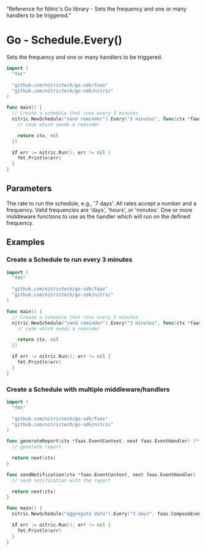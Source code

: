   "Reference for Nitric's Go  library - Sets the frequency and one or many handlers to be triggered."

# Go - Schedule.Every()

Sets the frequency and one or many handlers to be triggered.

```go
import (
  "fmt"

  "github.com/nitrictech/go-sdk/faas"
  "github.com/nitrictech/go-sdk/nitric"
)

func main() {
  // Create a schedule that runs every 3 minutes
  nitric.NewSchedule("send reminder").Every("3 minutes", func(ctx *faas.EventContext, _ faas.EventHandler) (*faas.EventContext, error) {
    // code which sends a reminder

    return ctx, nil
  })

  if err := nitric.Run(); err != nil {
    fmt.Println(err)
  }
}
```

## Parameters

<Properties>
  <Property name="rate" required type="string">
    The rate to run the schedule, e.g., '7 days'. All rates accept a number and
    a frequency. Valid frequencies are 'days', 'hours', or 'minutes'.
  </Property>
  <Property name="middleware" required type="EventMiddleware">
    One or more middleware functions to use as the handler which will run on the
    defined frequency.
  </Property>
</Properties>

## Examples

### Create a Schedule to run every 3 minutes

```go
import (
  "fmt"

  "github.com/nitrictech/go-sdk/faas"
  "github.com/nitrictech/go-sdk/nitric"
)

func main() {
  // Create a schedule that runs every 3 minutes
  nitric.NewSchedule("send reminder").Every("3 minutes", func(ctx *faas.EventContext, _ faas.EventHandler) (*faas.EventContext, error) {
    // code which sends a reminder

    return ctx, nil
  })

  if err := nitric.Run(); err != nil {
    fmt.Println(err)
  }
}
```

### Create a Schedule with multiple middleware/handlers

```go
import (
  "fmt"

  "github.com/nitrictech/go-sdk/faas"
  "github.com/nitrictech/go-sdk/nitric"
)

func generateReport(ctx *faas.EventContext, next faas.EventHandler) (*faas.EventContext, error) {
  // generate report

  return next(ctx)
}

func sendNotification(ctx *faas.EventContext, next faas.EventHandler) (*faas.EventContext, error) {
  // send notification with the report

  return next(ctx)
}

func main() {
  nitric.NewSchedule("aggregate data").Every("3 days", faas.ComposeEventMiddleware(generateReport, sendNotification))

  if err := nitric.Run(); err != nil {
    fmt.Println(err)
  }
}
```
